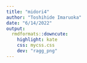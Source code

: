```yaml
---
title: "midori4"
author: "Toshihide Imaruoka"
date: "6/14/2022"
output:
  rmdformats::downcute:
    highlight: kate
    css: mycss.css
    dev: "ragg_png"
---
```

